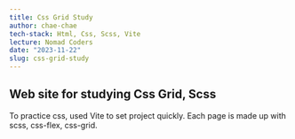 ```yaml
---
title: Css Grid Study
author: chae-chae
tech-stack: Html, Css, Scss, Vite
lecture: Nomad Coders
date: "2023-11-22"
slug: css-grid-study
---
```


## Web site for studying Css Grid, Scss

To practice css, used Vite to set project quickly.
Each page is made up with scss, css-flex, css-grid.
